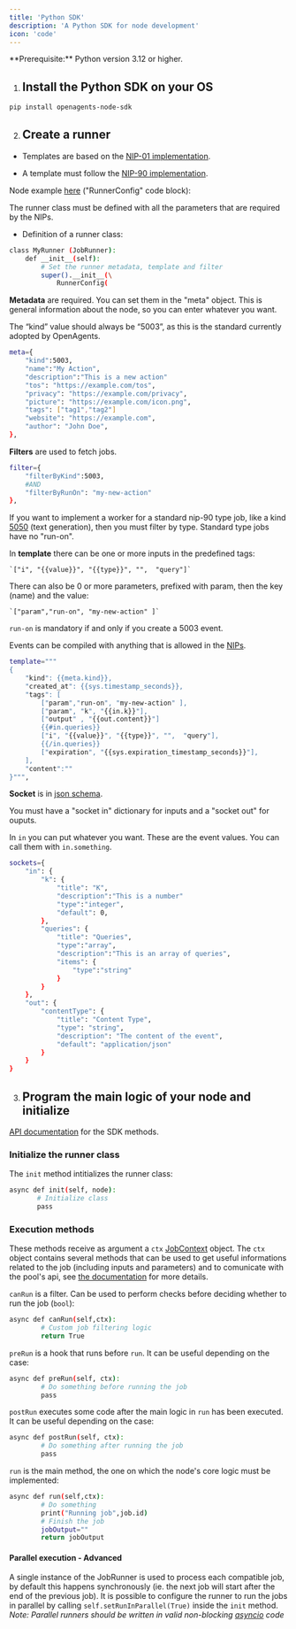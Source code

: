 ```yaml
---
title: 'Python SDK'
description: 'A Python SDK for node development'
icon: 'code'
---
```


<Info>
  **Prerequisite:** Python version 3.12 or higher.
</Info>

1. ## Install the Python SDK on your OS


```bash
pip install openagents-node-sdk
```

2. ## Create a runner

- Templates are based on the [NIP-01 implementation](https://github.com/nostr-protocol/nips/blob/master/01.md).

- A template must follow the [NIP-90 implementation](https://github.com/nostr-protocol/nips/blob/master/90.md).

Node example [here](https://github.com/OpenAgentsInc/openagents-node-python-sdk) ("RunnerConfig" code block):

The runner class must be defined with all the parameters that are required by the NIPs.

- Definition of a runner class:

```bash
class MyRunner (JobRunner):
    def __init__(self):
        # Set the runner metadata, template and filter
        super().__init__(\
            RunnerConfig(
```

**Metadata** are required. You can set them in the "meta" object. This is general information about the node, so you can enter whatever you want.

The “kind” value should always be “5003”, as this is the standard currently adopted by OpenAgents.

```bash
meta={
    "kind":5003,
    "name":"My Action",
    "description":"This is a new action"
    "tos": "https://example.com/tos",
    "privacy": "https://example.com/privacy",
    "picture": "https://example.com/icon.png",
    "tags": ["tag1","tag2"]
    "website": "https://example.com",
    "author": "John Doe",
},
```

**Filters** are used to fetch jobs.


```bash
filter={
    "filterByKind":5003,
    #AND
    "filterByRunOn": "my-new-action"
},
```
If you want to implement a worker for a standard nip-90 type job, like a kind [5050](https://github.com/nostr-protocol/data-vending-machines/blob/master/kinds/5050.md) (text generation), then you must filter by type. Standard type jobs have no "run-on".

In **template** there can be one or more inputs in the predefined tags:

    `["i", "{{value}}", "{{type}}", "",  "query"]`

There can also be 0 or more parameters, prefixed with param, then the key (name) and the value:

    `["param","run-on", "my-new-action" ]`

`run-on` is mandatory if and only if you create a 5003 event.

Events can be compiled with anything that is allowed in the [NIPs](https://github.com/nostr-protocol/nips).

```bash
template="""
{
    "kind": {{meta.kind}},
    "created_at": {{sys.timestamp_seconds}},
    "tags": [
        ["param","run-on", "my-new-action" ],
        ["param", "k", "{{in.k}}"],
        ["output" , "{{out.content}}"]
        {{#in.queries}}
        ["i", "{{value}}", "{{type}}", "",  "query"],
        {{/in.queries}}
        ["expiration", "{{sys.expiration_timestamp_seconds}}"],
    ],
    "content":""
}""",
```

**Socket** is in [json schema](https://json-schema.org/).

You must have a "socket in" dictionary for inputs and a "socket out" for ouputs.

In `in` you can put whatever you want. These are the event values. You can call them with `in.something`.

```bash
sockets={
    "in": {
        "k": {
            "title": "K",
            "description":"This is a number"
            "type":"integer",
            "default": 0,
        },
        "queries": {
            "title": "Queries",
            "type":"array",
            "description":"This is an array of queries",
            "items": {
                "type":"string"
            }
        }
    },
    "out": {
        "contentType": {
            "title": "Content Type",
            "type": "string",
            "description": "The content of the event",
            "default": "application/json"
        }
    }
}
```

3. ## Program the main logic of your node and initialize

[API documentation](https://openagentsinc.github.io/openagents-node-python-sdk/index.html) for the SDK methods.

### Initialize the runner class

The `init` method intitializes the runner class:

```bash
async def init(self, node):
       # Initialize class
       pass
```

### Execution methods

These methods receive as argument a `ctx` [JobContext](https://openagentsinc.github.io/openagents-node-python-sdk/JobContext.html) object.
The `ctx` object contains several methods that can be used to get useful informations related to the job (including inputs and parameters) and to comunicate with the pool's api, see [the documentation](https://openagentsinc.github.io/openagents-node-python-sdk/JobContext.html) for more details.

`canRun` is a filter. Can be used to perform checks before deciding whether to run the job (`bool`):

```bash
async def canRun(self,ctx):
        # Custom job filtering logic
        return True
```

`preRun` is a hook that runs before `run`. It can be useful depending on the case:

```bash
async def preRun(self, ctx):
        # Do something before running the job
        pass
```

`postRun` executes some code after the main logic in `run` has been executed. It can be useful depending on the case:

```bash
async def postRun(self, ctx):
        # Do something after running the job
        pass
```

`run` is the main method, the one on which the node's core logic must be implemented:

```bash
async def run(self,ctx):
        # Do something
        print("Running job",job.id)
        # Finish the job
        jobOutput=""
        return jobOutput
```

#### Parallel execution - Advanced

A single instance of the JobRunner is used to process each compatible job, by default this happens synchronously (ie. the next job will start after the end of the previous job).
It is possible to configure the runner to run the jobs in parallel by calling `self.setRunInParallel(True)` inside the `init` method.
*Note: Parallel runners should be written in valid non-blocking [asyncio](https://docs.python.org/3/library/asyncio.html) code*
